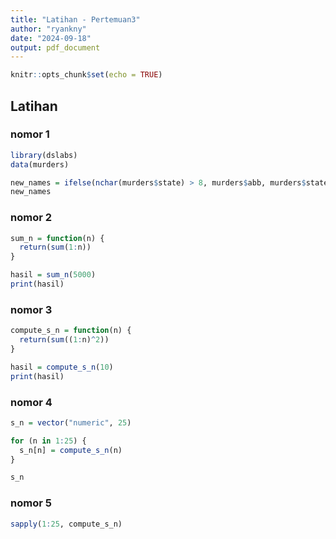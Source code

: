 ```yaml
---
title: "Latihan - Pertemuan3"
author: "ryankny"
date: "2024-09-18"
output: pdf_document
---
```


```r
knitr::opts_chunk$set(echo = TRUE)
```

## Latihan

### nomor 1

```r
library(dslabs)
data(murders)

new_names = ifelse(nchar(murders$state) > 8, murders$abb, murders$state)
new_names
```


### nomor 2

```r
sum_n = function(n) {
  return(sum(1:n))
}

hasil = sum_n(5000)
print(hasil)
```

### nomor 3

```r
compute_s_n = function(n) {
  return(sum((1:n)^2))
}

hasil = compute_s_n(10)
print(hasil)

```


### nomor 4

```r
s_n = vector("numeric", 25)

for (n in 1:25) {
  s_n[n] = compute_s_n(n)
}

s_n
```


### nomor 5

```r
sapply(1:25, compute_s_n)
```

